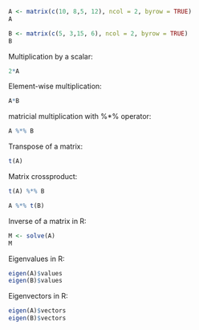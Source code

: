 

```{r}
A <- matrix(c(10, 8,5, 12), ncol = 2, byrow = TRUE)
A
```

```{r}
B <- matrix(c(5, 3,15, 6), ncol = 2, byrow = TRUE)
B
```

Multiplication by a scalar:
```{r}
2*A
```
Element-wise multiplication:
```{r}
A*B
```
matricial multiplication with  %*% operator:
```{r}
A %*% B
```
Transpose of a matrix:
```{r}
t(A)
```
Matrix crossproduct:
```{r}
t(A) %*% B
```

```{r}
A %*% t(B)
```
Inverse of a matrix in R:
```{r}
M <- solve(A)
M
```
Eigenvalues in R:
```{r}
eigen(A)$values
eigen(B)$values 
```
Eigenvectors in R:
```{r}
eigen(A)$vectors
eigen(B)$vectors
```

